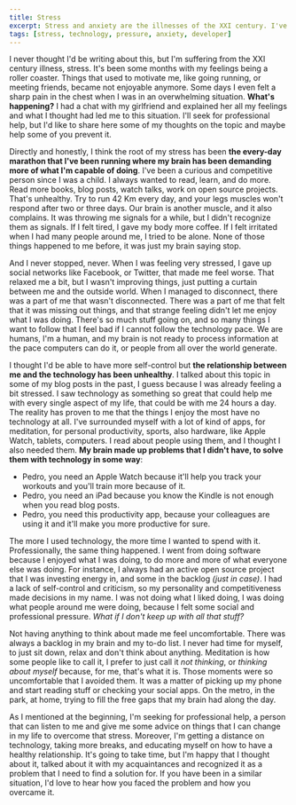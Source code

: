 ```yaml
---
title: Stress
excerpt: Stress and anxiety are the illnesses of the XXI century. I've suffering from them and I share in this blog post how it ended up happening and what I'm doing to overcome them.
tags: [stress, technology, pressure, anxiety, developer]
---
```


I never thought I'd be writing about this, but I'm suffering from the XXI century illness, stress. It's been some months with my feelings being a roller coaster. Things that used to motivate me, like going running, or meeting friends, became not enjoyable anymore. Some days I even felt a sharp pain in the chest when I was in an overwhelming situation. **What's happening?** I had a chat with my girlfriend and explained her all my feelings and what I thought had led me to this situation. I'll seek for professional help, but I'd like to share here some of my thoughts on the topic and maybe help some of you prevent it.

Directly and honestly, I think the root of my stress has been **the every-day marathon that I've been running where my brain has been demanding more of what I'm capable of doing**. I've been a curious and competitive person since I was a child. I always wanted to read, learn, and do more. Read more books, blog posts, watch talks, work on open source projects. That's unhealthy. Try to run 42 Km every day, and your legs muscles won't respond after two or three days. Our brain is another muscle, and it also complains. It was throwing me signals for a while, but I didn't recognize them as signals. If I felt tired, I gave my body more coffee. If I felt irritated when I had many people around me, I tried to be alone. None of those things happened to me before, it was just my brain saying stop.

And I never stopped, never. When I was feeling very stressed, I gave up social networks like Facebook, or Twitter, that made me feel worse. That relaxed me a bit, but I wasn't improving things, just putting a curtain between me and the outside world. When I managed to disconnect, there was a part of me that wasn't disconnected. There was a part of me that felt that it was missing out things, and that strange feeling didn't let me enjoy what I was doing. There's so much stuff going on, and so many things I want to follow that I feel bad if I cannot follow the technology pace. We are humans, I'm a human, and my brain is not ready to process information at the pace computers can do it, or people from all over the world generate. 

I thought I'd be able to have more self-control but **the relationship between me and the technology has been unhealthy**. I talked about this topic in some of my blog posts in the past, I guess because I was already feeling a bit stressed. I saw technology as something so great that could help me with every single aspect of my life, that could be with me 24 hours a day. The reality has proven to me that the things I enjoy the most have no technology at all. I've surrounded myself with a lot of kind of apps, for meditation, for personal productivity, sports, also hardware, like Apple Watch, tablets, computers. I read about people using them, and I thought I also needed them. **My brain made up problems that I didn't have, to solve them with technology in some way**:

- Pedro, you need an Apple Watch because it'll help you track your workouts and you'll train more because of it.
- Pedro, you need an iPad because you know the Kindle is not enough when you read blog posts.
- Pedro, you need this productivity app, because your colleagues are using it and it'll make you more productive for sure.

The more I used technology, the more time I wanted to spend with it. Professionally, the same thing happened. I went from doing software because I enjoyed what I was doing, to do more and more of what everyone else was doing. For instance, I always had an active open source project that I was investing energy in, and some in the backlog *(just in case)*. I had a lack of self-control and criticism, so my personality and competitiveness made decisions in my name. I was not doing what I liked doing, I was doing what people around me were doing, because I felt some social and professional pressure. *What if I don't keep up with all that stuff?*

Not having anything to think about made me feel uncomfortable. There was always a backlog in my brain and my to-do list. I never had time for myself, to just sit down, relax and don't think about anything. Meditation is how some people like to call it, I prefer to just call it *not thinking*, or *thinking about myself* because, for me, that's what it is. Those moments were so uncomfortable that I avoided them. It was a matter of picking up my phone and start reading stuff or checking your social apps. On the metro, in the park, at home, trying to fill the free gaps that my brain had along the day.

As I mentioned at the beginning, I'm seeking for professional help, a person that can listen to me and give me some advice on things that I can change in my life to overcome that stress. Moreover, I'm getting a distance on technology, taking more breaks, and educating myself on how to have a healthy relationship. It's going to take time, but I'm happy that I thought about it, talked about it with my acquaintances and recognized it as a problem that I need to find a solution for. If you have been in a similar situation, I'd love to hear how you faced the problem and how you overcame it.